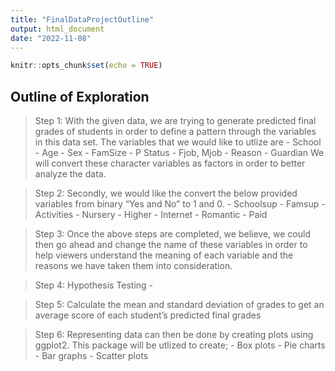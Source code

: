 ```yaml
---
title: "FinalDataProjectOutline"
output: html_document
date: "2022-11-08"
---
```


<!-- README.md is generated from README.Rmd. Please edit the README.Rmd file -->

```r
knitr::opts_chunk$set(echo = TRUE)
```

## Outline of Exploration 

> Step 1: With the given data, we are trying to generate predicted final grades of students in order to define a pattern through the variables in this data set. The variables that we would like to utlize are 
- School
- Age
- Sex
- FamSize
- P Status
- Fjob, Mjob
- Reason
- Guardian
> We will convert these character variables as factors in order to better analyze the data.

> Step 2: Secondly, we would like the convert the below provided variables from binary "Yes and No" to 1 and 0.
- Schoolsup
- Famsup
- Activities
- Nursery
- Higher
- Internet
- Romantic
- Paid

> Step 3: Once the above steps are completed, we believe, we could then go ahead and change the name of these variables in order to help viewers understand the meaning of each variable and the reasons we have taken them into consideration.

> Step 4: Hypothesis Testing - 

> Step 5: Calculate the mean and standard deviation of grades to get an average score of each student's predicted final grades

> Step 6: Representing data can then be done by creating plots using ggplot2. This package will be utlized to create;
- Box plots
- Pie charts
- Bar graphs 
- Scatter plots 




